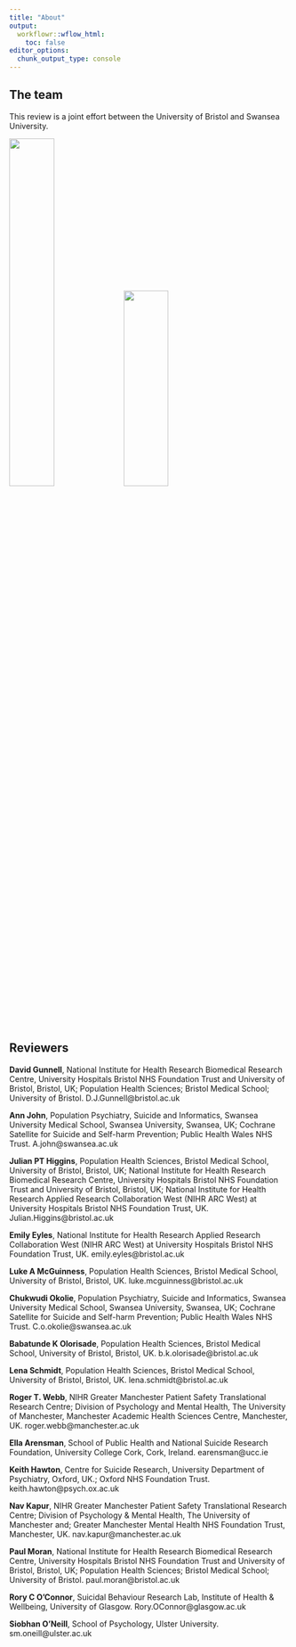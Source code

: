 ```yaml
---
title: "About"
output:
  workflowr::wflow_html:
    toc: false
editor_options:
  chunk_output_type: console
---
```


## The team

This review is a joint effort between the University of Bristol and Swansea University.

<img src="figures/logo-full-colour.png" alt="" width = "40%">          <img src="figures/swansea.jpg" alt="" width = "40%" height = "30%">



<br>

## Reviewers

__David Gunnell__, National Institute for Health Research Biomedical Research Centre, University Hospitals Bristol NHS Foundation Trust and University of Bristol, Bristol, UK; Population Health Sciences; Bristol Medical School; University of Bristol. D.J.Gunnell@bristol.ac.uk

__Ann John__, Population Psychiatry, Suicide and Informatics, Swansea University Medical School, Swansea University, Swansea, UK; Cochrane Satellite for Suicide and Self-harm Prevention; Public Health Wales NHS Trust. A.john@swansea.ac.uk

__Julian PT Higgins__, Population Health Sciences, Bristol Medical School, University of Bristol, Bristol, UK; National Institute for Health Research Biomedical Research Centre, University Hospitals Bristol NHS Foundation Trust and University of Bristol, Bristol, UK; National Institute for Health Research Applied Research Collaboration West (NIHR ARC West) at University Hospitals Bristol NHS Foundation Trust, UK. Julian.Higgins@bristol.ac.uk

__Emily Eyles__, National Institute for Health Research Applied Research Collaboration West (NIHR ARC West) at University Hospitals Bristol NHS Foundation Trust, UK. emily.eyles@bristol.ac.uk

__Luke A McGuinness__, Population Health Sciences, Bristol Medical School, University of Bristol, Bristol, UK. luke.mcguinness@bristol.ac.uk

__Chukwudi Okolie__, Population Psychiatry, Suicide and Informatics, Swansea University Medical School, Swansea University, Swansea, UK; Cochrane Satellite for Suicide and Self-harm Prevention; Public Health Wales NHS Trust. C.o.okolie@swansea.ac.uk

__Babatunde K Olorisade__, Population Health Sciences, Bristol Medical School, University of Bristol, Bristol, UK. b.k.olorisade@bristol.ac.uk

__Lena Schmidt__, Population Health Sciences, Bristol Medical School, University of Bristol, Bristol, UK. lena.schmidt@bristol.ac.uk

__Roger T. Webb__, NIHR Greater Manchester Patient Safety Translational Research Centre; Division of Psychology and Mental Health, The University of Manchester, Manchester Academic Health Sciences Centre, Manchester, UK. roger.webb@manchester.ac.uk  

__Ella Arensman__, School of Public Health and National Suicide Research Foundation, University College Cork, Cork, Ireland. earensman@ucc.ie 

__Keith Hawton__, Centre for Suicide Research, University Department of Psychiatry, Oxford, UK.; Oxford NHS Foundation Trust. keith.hawton@psych.ox.ac.uk 

__Nav Kapur__, NIHR Greater Manchester Patient Safety Translational Research Centre; Division of Psychology & Mental Health, The University of Manchester and; Greater Manchester Mental Health NHS Foundation Trust, Manchester, UK. nav.kapur@manchester.ac.uk 

__Paul Moran__, National Institute for Health Research Biomedical Research Centre, University Hospitals Bristol NHS Foundation Trust and University of Bristol, Bristol, UK; Population Health Sciences; Bristol Medical School; University of Bristol. paul.moran@bristol.ac.uk 

__Rory C O’Connor__, Suicidal Behaviour Research Lab, Institute of Health & Wellbeing, University of Glasgow. Rory.OConnor@glasgow.ac.uk 

__Siobhan O’Neill__, School of Psychology, Ulster University. sm.oneill@ulster.ac.uk 



